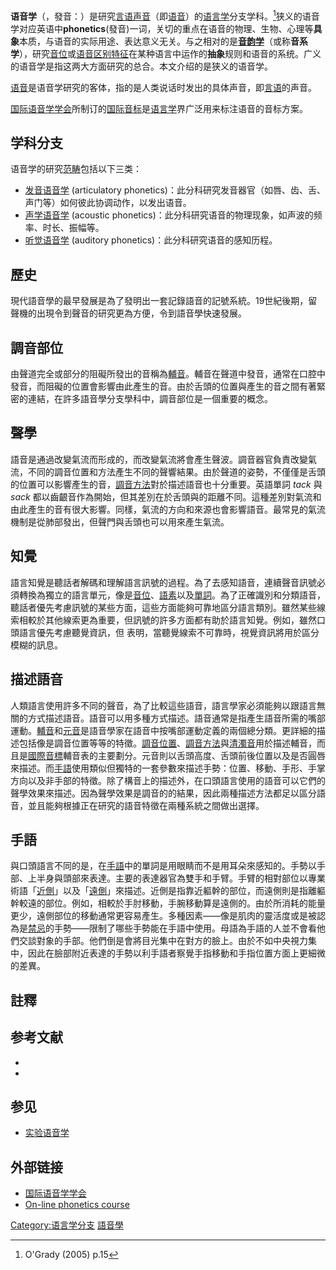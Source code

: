 {{about||研究音素的学科|音系学|阅读和写作的教学方法|自然拼读}}
{{not|声学}}

{{语音学}}
{{Linguistics}}

'''语音学'''（{{lang-en|Phonetics}}，發音：{{IPAc-en|f|ə|ˈ|n|ɛ|t|ɪ|k|s}}）是研究[[言语|言语]][[声音|声音]]（即[[语音|语音]]）的[[语言学|语言学]]分支学科。<ref>O'Grady (2005) p.15</ref>狭义的语音学对应英语中'''phonetics'''(發音)一词，关切的重点在语音的物理、生物、心理等'''具象'''本质，与语音的实际用途、表达意义无关。与之相对的是'''[[音韵学|音韵学]]'''（或称'''音系学'''），研究[[音位|音位]]或[[语音区别特征|语音区别特征]]在某种语言中运作的'''抽象'''规则和语音的系统。广义的语音学是指这两大方面研究的总合。本文介绍的是狭义的语音学。

[[语音|语音]]是语音学研究的客体，指的是人类说话时发出的具体声音，即[[言语|言语]]的声音。

[[国际语音学学会|国际语音学学会]]所制订的[[国际音标|国际音标]]是[[语言学|语言学]]界广泛用来标注语音的音标方案。

== 学科分支 ==
语音学的研究[[范畴|范畴]]包括以下三类：
* [[发音语音学|发音语音学]] (articulatory phonetics)：此分科研究发音器官（如唇、齿、舌、声门等）如何彼此协调动作，以发出语音。
* [[声学语音学|声学语音学]] (acoustic phonetics)：此分科研究语音的物理现象，如声波的频率、时长、振幅等。
* [[听觉语音学|听觉语音学]] (auditory phonetics)：此分科研究语音的感知历程。

== 歷史 ==
現代語音學的最早發展是為了發明出一套記錄語音的記號系統。19世紀後期，留聲機的出現令到聲音的研究更為方便，令到語音學快速發展。

== 調音部位 ==
{{main|調音部位}}
由聲道完全或部分的阻礙所發出的音稱為[[輔音|輔音]]。輔音在聲道中發音，通常在口腔中發音，而阻礙的位置會影響由此產生的音。由於舌頭的位置與產生的音之間有著緊密的連結，在許多語音學分支學科中，調音部位是一個重要的概念。

== 聲學 ==
語音是通過改變氣流而形成的，而改變氣流將會產生聲波。調音器官負責改變氣流，不同的調音位置和方法產生不同的聲響結果。由於聲道的姿勢，不僅僅是舌頭的位置可以影響產生的音，[[調音方法|調音方法]]對於描述語音也十分重要。英語單詞 ''tack'' 與 ''sack'' 都以齒齦音作為開始，但其差別在於舌頭與{{tsl|en|Alveolar ridge|牙槽嵴}}的距離不同。這種差別對氣流和由此產生的音有很大影響。同樣，氣流的方向和來源也會影響語音。最常見的氣流機制是從肺部發出，但聲門與舌頭也可以用來產生氣流。

== 知覺 ==
{{main|語言知覺}}
語言知覺是聽話者解碼和理解語言訊號的過程。為了去感知語音，連續聲音訊號必須轉換為獨立的語言單元，像是[[音位|音位]]、[[語素|語素]]以及[[單詞|單詞]]。為了正確識別和分類語音，聽話者優先考慮訊號的某些方面，這些方面能夠可靠地區分語言類別。雖然某些線索相較於其他線索更為重要，但訊號的許多方面都有助於語言知覺。例如，雖然口頭語言優先考慮聽覺資訊，但 {{tsl|en|McGurk effect|McGurk 效果}}表明，當聽覺線索不可靠時，視覺資訊將用於區分模糊的訊息。

== 描述語音 ==
人類語言使用許多不同的聲音，為了比較這些語音，語言學家必須能夠以跟語言無關的方式描述語音。語音可以用多種方式描述。語音通常是指產生語音所需的嘴部運動。[[輔音|輔音]]和[[元音|元音]]是語音學家在語音中按嘴部運動定義的兩個總分類。更詳細的描述包括像是調音位置等等的特徵。[[調音位置|調音位置]]、[[調音方法|調音方法]]與[[清濁音|清濁音]]用於描述輔音，而且是[[國際音標|國際音標]]輔音表的主要劃分。元音則以舌頭高度、舌頭前後位置以及是否圓唇來描述。而[[手語|手語]]使用類似但獨特的一套參數來描述手勢：位置、移動、手形、手掌方向以及非手部的特徵。除了構音上的描述外，在口頭語言使用的語音可以它們的聲學效果來描述。因為聲學效果是調音的的結果，因此兩種描述方法都足以區分語音，並且能夠根據正在研究的語音特徵在兩種系統之間做出選擇。

== 手語 ==
與口頭語言不同的是，在[[手語|手語]]中的單詞是用眼睛而不是用耳朵來感知的。手勢以手部、上半身與頭部來表達。主要的表達器官為雙手和手臂。手臂的相對部位以專業術語「[[人體解剖學方位|近側]]」以及「[[人體解剖學方位|遠側]]」來描述。近側是指靠近軀幹的部位，而遠側則是指離軀幹較遠的部位。例如，相較於手肘移動，手腕移動算是遠側的。由於所消耗的能量更少，遠側部位的移動通常更容易產生。多種因素——像是肌肉的靈活度或是被認為是[[禁忌|禁忌]]的手勢——限制了哪些手勢能在手語中使用。母語為手語的人並不會看他們交談對象的手部。他們倒是會將目光集中在對方的臉上。由於{{tsl|en|Peripheral vision|周邊視力}}不如中央視力集中，因此在臉部附近表達的手勢以利手語者察覺手指移動和手指位置方面上更細微的差異。

==註釋==
{{reflist}}

== 参考文献 ==
{{refbegin}}
* {{cite book | title=Contemporary Linguistics: An Introduction | url=https://archive.org/details/contemporaryling0005unse | last=O'Grady | first=William| edition=5th | publisher=Bedford/St. Martin's | year=2005 | isbn=0-312-41936-8|display-authors=etal}}
* {{cite book|last=Stearns|first=Peter|title=World Civilizations|year=2001|publisher=Longman|location=New York|isbn=0-321-04479-7|edition=3rd|author2=Adas, Michael |author3=Schwartz, Stuart |author4= Gilbert, Marc Jason }}
{{refend}}

== 参见 ==
{{Portal box|语言学}}
* [[实验语音学|实验语音学]]

== 外部链接 ==
{{Commons category|Phonetics}}
{{Spoken Wikipedia|Zh-yue-語音學.ogg|2017年|4月23日|廣東話}}
* [https://web.archive.org/web/20040602191208/http://www.arts.gla.ac.uk/IPA/ipa.html 国际语音学学会]
* [https://web.archive.org/web/20050410075841/http://www2.unil.ch/ling/english/phonetique/table-eng.html On-line phonetics course]


{{Authority control}}
[[Category:语言学分支|Category:语言学分支]]
[[Category:語音學|]]